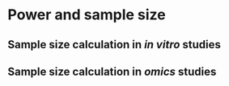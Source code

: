 # Power and sample size

## Sample size calculation in *in vitro* studies

## Sample size calculation in *omics* studies